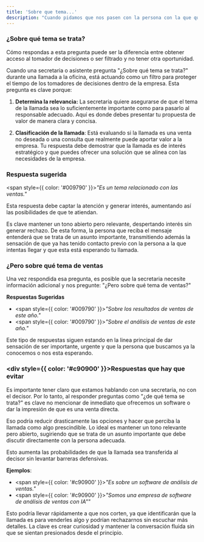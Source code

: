 ```yaml
---
title: 'Sobre que tema...'
description: "Cuando pidamos que nos pasen con la persona con la que queremos hablar, lo más probable es que, después de preguntarnos de qué empresa llamamos, nos pregunte: '¿Sobre qué tema se trata?'"
---
```


### ¿Sobre qué tema se trata?

Cómo respondas a esta pregunta puede ser la diferencia entre obtener acceso al tomador de decisiones o ser filtrado y no tener otra oportunidad.

Cuando una secretaria o asistente pregunta "¿Sobre qué tema se trata?" durante una llamada a la oficina, está actuando como un filtro para proteger el tiempo de los tomadores de decisiones dentro de la empresa. Esta pregunta es clave porque:

1. **Determina la relevancia:** La secretaria quiere asegurarse de que el tema de la llamada sea lo suficientemente importante como para pasarlo al responsable adecuado. Aquí es donde debes presentar tu propuesta de valor de manera clara y concisa.

2. **Clasificación de la llamada**: Está evaluando si la llamada es una venta no deseada o una consulta que realmente puede aportar valor a la empresa. Tu respuesta debe demostrar que la llamada es de interés estratégico y que puedes ofrecer una solución que se alinea con las necesidades de la empresa.

### Respuesta sugerida

<span style={{ color: '#009790' }}>_"Es un tema relacionado con las ventas."_</span>

Esta respuesta debe captar la atención y generar interés, aumentando así las posibilidades de que te atiendan.

Es clave mantener un tono abierto pero relevante, despertando interés sin generar rechazo. De esta forma, la persona que reciba el mensaje entenderá que se trata de un asunto importante, transmitiendo además la sensación de que ya has tenido contacto previo con la persona a la que intentas llegar y que esta está esperando tu llamada.

### ¿Pero sobre qué tema de ventas

Una vez respondida esa pregunta, es posible que la secretaria necesite información adicional y nos pregunte: "¿Pero sobre qué tema de ventas?"

**Respuestas Sugeridas**<br />
- <span style={{ color: '#009790' }}>_"Sobre los resultados de ventas de este año."_</span>
- <span style={{ color: '#009790' }}>_"Sobre el análisis de ventas de este año."_</span>

Este tipo de respuestas siguen estando en la linea principal de dar sensación de ser importante, urgente y que la persona que buscamos ya la conocemos o nos esta esperando.

### <div style={{ color: '#c90900' }}>Respuestas que hay que evitar</div>

Es importante tener claro que estamos hablando con una secretaria, no con el decisor. Por lo tanto, al responder preguntas como "¿de qué tema se trata?" es clave no mencionar de inmediato que ofrecemos un software o dar la impresión de que es una venta directa.

Eso podría reducir drasticamente las opciones y hacer que perciba la llamada como algo prescindible. Lo ideal es mantener un tono relevante pero abierto, sugiriendo que se trata de un asunto importante que debe discutir directamente con la persona adecuada.

Esto aumenta las probabilidades de que la llamada sea transferida al decisor sin levantar barreras defensivas.

**Ejemplos**:
- <span style={{ color: '#c90900' }}>_"Es sobre un software de análisis de ventas."_</span>
- <span style={{ color: '#c90900' }}>_"Somos una empresa de software de análisis de ventas con IA""_</span>

Esto podría llevar rápidamente a que nos corten, ya que identificarán que la llamada es para venderles algo y podrían rechazarnos sin escuchar más detalles.
La clave es crear curiosidad y mantener la conversación fluida sin que se sientan presionados desde el principio.
